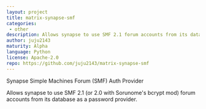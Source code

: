 ```yaml
---
layout: project
title: matrix-synapse-smf
categories: 
 - other
description: Allows synapse to use SMF 2.1 forum accounts from its database as a password provider
author: juju2143
maturity: Alpha
language: Python
license: Apache-2.0
repo: https://github.com/juju2143/matrix-synapse-smf
---
```


Synapse Simple Machines Forum (SMF) Auth Provider

Allows synapse to use SMF 2.1 (or 2.0 with Sorunome's bcrypt mod) forum accounts from its database as a password provider.


